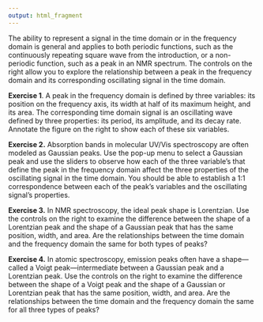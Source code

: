 ```yaml
---
output: html_fragment
---
```


<!-- The following script makes it possible to use the mhchem -->
<!-- latex package in a .Rmd file and to knit it into an .html file -->
<!-- the font size is scaled to 90% to match text -->

<!-- ```{=html} -->
<!-- <script type="text/x-mathjax-config"> -->
<!-- MathJax.Hub.Config({ -->
<!--   TeX: { -->
<!--     extensions: ["[Contrib]/mhchem/mhchem.js"] -->
<!-- } -->
<!-- }); -->
<!-- MathJax.Hub.Config({  -->
<!--         "HTML-CSS": { scale: 90 },  -->
<!--         SVG: { linebreaks: { automatic:true } },  -->
<!--  }); -->
<!-- </script> -->
<!-- ``` -->

<!-- text for activity 1 -->

The ability to represent a signal in the time domain or in the frequency domain is general and applies to both periodic functions, such as the continuously repeating square wave from the introduction, or a non-periodic function, such as a peak in an NMR spectrum. The controls on the right allow you to explore the relationship between a peak in the frequency domain and its corresponding oscillating signal in the time domain. 

**Exercise 1**. A peak in the frequency domain is defined by three variables: its position on the frequency axis, its width at half of its maximum height, and its area. The corresponding time domain signal is an oscillating wave defined by three properties: its period, its amplitude, and its decay rate. Annotate the figure on the right to show each of these six variables. 

**Exercise 2.** Absorption bands in molecular UV/Vis spectroscopy are often modeled as Gaussian peaks. Use the pop-up menu to select a Gaussian peak and use the sliders to observe how each of the three variable's that define the peak in the frequency domain affect the three properties of the oscillating signal in the time domain. You should be able to establish a 1:1 correspondence between each of the peak's variables and the oscillating signal's properties.

**Exercise 3.** In NMR spectroscopy, the ideal peak shape is Lorentzian. Use the controls on the right to examine the difference between the shape of a Lorentzian peak and the shape of a Gaussian peak that has the same position, width, and area. Are the relationships between the time domain and the frequency domain the same for both types of peaks?

**Exercise 4.** In atomic spectroscopy, emission peaks often have a shape---called a Voigt peak---intermediate between a Gaussian peak and a Lorentzian peak. Use the controls on the right to examine the difference between the shape of a Voigt peak and the shape of a Gaussian or Lorentzian peak that has the same position, width, and area. Are the relationships between the time domain and the frequency domain the same for all three types of peaks?
